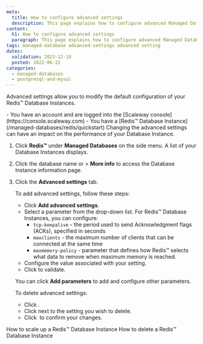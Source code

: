 ```yaml
---
meta:
  title: How to configure advanced settings  
  description: This page explains how to configure advanced Managed Database for Redis™ settings 
content:
  h1: How to configure advanced settings 
  paragraph: This page explains how to configure advanced Managed Database for Redis™ settings 
tags: managed-database advanced-settings advanced setting 
dates:
  validation: 2023-12-18
  posted: 2022-06-22
categories:
  - managed-databases
  - postgresql-and-mysql
---
```


Advanced settings allow you to modify the default configuration of your Redis™ Database Instances.

<Macro id="requirements" >

<Message type="requirement">
  - You have an account and are logged into the [Scaleway console](https://console.scaleway.com)
  - You have a [Redis™ Database Instance](/managed-databases/redis/quickstart)
</Message>

<Message type="important">
  Changing the advanced settings can have an impact on the performance of your Database Instance.
</Message>

1. Click **Redis™** under **Managed Databases** on the side menu. A list of your Database Instances displays.
2. Click the database name or <Icon name="more" /> > **More info** to access the Database Instance information page.
3. Click the **Advanced settings** tab.

    To add advanced settings, follow these steps:

    - Click **Add advanced settings**.
    - Select a parameter from the drop-down list. For Redis™ Database Instances, you can configure:
      - `tcp-keepalive` - the period used to send Acknowledgment flags (ACKs), specified in seconds
      - `maxclients` - the maximum number of clients that can be connected at the same time
      - `maxmemory-policy` - parameter that defines how Redis™ selects what data to remove when maximum memory is reached.
    - Configure the value associated with your setting.
    - Click <Icon name="validate" /> to validate.

    You can click **Add parameters** to add and configure other parameters.

    To delete advanced settings:
    - Click <Icon name="edit"/>.
    - Click <Icon name="delete"/> next to the setting you wish to delete.
    - Click <Icon name="validate"/> to confirm your changes.


<Navigation title="See also">
  <PreviousButton to="/managed-databases/redis/how-to/scale-up-a-database-for-redis">How to scale up a Redis™ Database Instance</PreviousButton>
  <NextButton to="/managed-databases/redis/how-to/delete-a-database-for-redis">How to delete a Redis™ Database Instance</NextButton>
</Navigation>